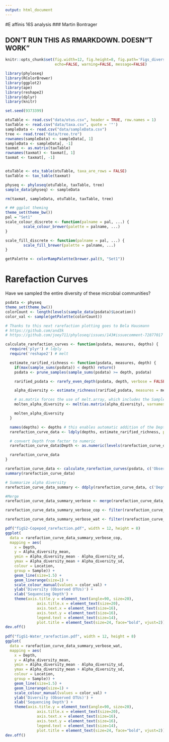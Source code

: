```yaml
---
output: html_document
---
```

#E affinis 16S analysis
### Martin Bontrager

## DON'T RUN THIS AS RMARKDOWN. DOESN"T WORK"
```r
knitr::opts_chunk$set(fig.width=12, fig.height=8, fig.path='Figs_diversity_all/',
                      echo=FALSE, warning=FALSE, message=FALSE)
```

```r
library(phyloseq)
library(RColorBrewer)
library(ggplot2)
library(ape)
library(reshape2)
library(dplyr)
library(knitr)

set.seed(9373399)

otuTable <- read.csv("data/otus.csv", header = TRUE, row.names = 1)
taxTable <- read.csv("data/taxa.csv", quote = '"')
sampleData <- read.csv("data/sampleData.csv")
tree <- read.tree("data/tree.tre")
rownames(sampleData) <- sampleData[, 1]
sampleData <- sampleData[, -1]
taxmat <- as.matrix(taxTable)
rownames(taxmat) <- taxmat[, 1]
taxmat <- taxmat[, -1]


otuTable <- otu_table(otuTable, taxa_are_rows = FALSE)
taxTable <- tax_table(taxmat)

physeq <- phyloseq(otuTable, taxTable, tree)
sample_data(physeq) <- sampleData

rm(taxmat, sampleData, otuTable, taxTable, tree)
```


```r
# ## ggplot theming
theme_set(theme_bw())
pal = "Set1"
scale_colour_discrete <- function(palname = pal, ...) {
        scale_colour_brewer(palette = palname, ...)
}

scale_fill_discrete <- function(palname = pal, ...) {
        scale_fill_brewer(palette = palname, ...)
}

getPalette <- colorRampPalette(brewer.pal(9, "Set1"))
```

# Rarefaction Curves

Have we sampled the entire diversity of these microbial communities?

```r
psdata <- physeq
theme_set(theme_bw())
colorCount <- length(levels(sample_data(psdata)$Location))
color_val <- sample(getPalette(colorCount))

# Thanks to this next rarefaction plotting goes to Bela Hausmann 
# https://github.com/and3k
# https://github.com/joey711/phyloseq/issues/143#issuecomment-72877017

calculate_rarefaction_curves <- function(psdata, measures, depths) {
  require('plyr') # ldply
  require('reshape2') # melt

  estimate_rarified_richness <- function(psdata, measures, depth) {
    if(max(sample_sums(psdata)) < depth) return()
    psdata <- prune_samples(sample_sums(psdata) >= depth, psdata)

    rarified_psdata <- rarefy_even_depth(psdata, depth, verbose = FALSE)

    alpha_diversity <- estimate_richness(rarified_psdata, measures = measures)

    # as.matrix forces the use of melt.array, which includes the Sample names (rownames)
    molten_alpha_diversity <- melt(as.matrix(alpha_diversity), varnames = c('Sample', 'Measure'), value.name = 'Alpha_diversity')

    molten_alpha_diversity
  }

  names(depths) <- depths # this enables automatic addition of the Depth to the output by ldply
  rarefaction_curve_data <- ldply(depths, estimate_rarified_richness, psdata = psdata, measures = measures, .id = 'Depth', .progress = ifelse(interactive(), 'text', 'none'))

  # convert Depth from factor to numeric
  rarefaction_curve_data$Depth <- as.numeric(levels(rarefaction_curve_data$Depth))[rarefaction_curve_data$Depth]

  rarefaction_curve_data
}

rarefaction_curve_data <- calculate_rarefaction_curves(psdata, c('Observed', 'Shannon'), rep(c(1, 10, 100, 1000, 1:100 * 2500), each = 10))
summary(rarefaction_curve_data)

# Summarize alpha diversity
rarefaction_curve_data_summary <- ddply(rarefaction_curve_data, c('Depth', 'Sample', 'Measure'), summarise, Alpha_diversity_mean = mean(Alpha_diversity), Alpha_diversity_sd = sd(Alpha_diversity))

#Merge
rarefaction_curve_data_summary_verbose <- merge(rarefaction_curve_data_summary, data.frame(sample_data(psdata)), by.x = 'Sample', by.y = 'row.names')

rarefaction_curve_data_summary_verbose_cop <- filter(rarefaction_curve_data_summary_verbose, Environment == 'Copepod', Measure == 'Observed')

rarefaction_curve_data_summary_verbose_wat <- filter(rarefaction_curve_data_summary_verbose, Environment == 'Water', Measure == 'Observed')
```


```r
pdf("figS2-Copepod_rarefaction.pdf", width = 12, height = 8)
ggplot(
  data = rarefaction_curve_data_summary_verbose_cop,
  mapping = aes(
    x = Depth,
    y = Alpha_diversity_mean,
    ymin = Alpha_diversity_mean - Alpha_diversity_sd,
    ymax = Alpha_diversity_mean + Alpha_diversity_sd,
    colour = Location,
    group = Sample)) + 
    geom_line(size=1.5) + 
    geom_linerange(size=1) + 
    scale_colour_manual(values = color_val) +
    ylab('Diversity (Observed OTUs)') + 
    xlab('Sequencing Depth') +
    theme(axis.title.y = element_text(angle=90, size=20),
              axis.title.x = element_text(size=20),
              axis.text.x = element_text(size=16),
              axis.text.y = element_text(size=16),
              legend.text = element_text(size=14),
              plot.title = element_text(size=24, face="bold", vjust=2))
dev.off()
    
pdf("figS1-Water_rarefaction.pdf", width = 12, height = 8)
ggplot(
  data = rarefaction_curve_data_summary_verbose_wat,
  mapping = aes(
    x = Depth,
    y = Alpha_diversity_mean,
    ymin = Alpha_diversity_mean - Alpha_diversity_sd,
    ymax = Alpha_diversity_mean + Alpha_diversity_sd,
    colour = Location,
    group = Sample)) + 
    geom_line(size=1.5) + 
    geom_linerange(size=1) + 
    scale_colour_manual(values = color_val) +
    ylab('Diversity (Observed OTUs)') + 
    xlab('Sequencing Depth') +
    theme(axis.title.y = element_text(angle=90, size=20),
              axis.title.x = element_text(size=20),
              axis.text.x = element_text(size=16),
              axis.text.y = element_text(size=16),
              legend.text = element_text(size=14),
              plot.title = element_text(size=24, face="bold", vjust=2))
dev.off()

```
